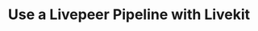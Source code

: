 ---
title: Use a Livepeer Pipeline with Livekit 
description: 'How to stream with a Livepeer Pipeline using Livekit'
icon: 'phone'
---